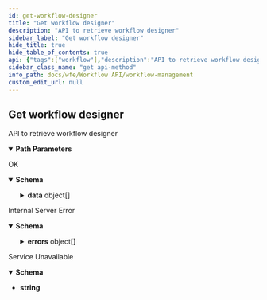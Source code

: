 ```yaml
---
id: get-workflow-designer
title: "Get workflow designer"
description: "API to retrieve workflow designer"
sidebar_label: "Get workflow designer"
hide_title: true
hide_table_of_contents: true
api: {"tags":["workflow"],"description":"API to retrieve workflow designer","parameters":[{"name":"workflowid","in":"path","required":true,"schema":{"type":"string","example":"20edce2b-97fa-459d-b38a-d2e2fce51069"}}],"responses":{"200":{"description":"OK","content":{"application/json":{"schema":{"type":"object","properties":{"data":{"type":"array","items":{"type":"object","properties":{"cells":{"type":"array","items":{"type":"object","properties":{"angle":{"type":"number","example":0},"attrs":{"type":"object","properties":{"background":{"type":"object","properties":{"fill":{"type":"string"}}},"data":{"type":"object","properties":{"activityOptionsString":{"type":"string"},"args":{"type":"array","items":{"type":"string"}},"options":{"type":"object","properties":{"activityId":{"type":"string"},"disableEagerExecution":{"type":"boolean"},"heartbeatTimeout":{"nullable":true},"retryPolicy":{"type":"object","properties":{"backoffCoefficient":{"nullable":true},"initialInterval":{"nullable":true},"maximumAttempt":{"nullable":true},"maximumInterval":{"nullable":true},"name":{"type":"string"}}},"retryPolicyString":{"type":"string"},"scheduleToCloseTimeout":{"nullable":true},"startToCloseTimeout":{"type":"number"},"taskQueue":{"type":"string"},"useAdvancedRetryPolicy":{"type":"boolean"},"waitForCancellation":{"nullable":true}}},"result":{"type":"string"},"useDetailedActivityOptions":{"type":"boolean"}}},"label":{"type":"object","properties":{"text":{"type":"string"}}}}},"condition":{"type":"object","properties":{"text":{"type":"string"}}},"id":{"type":"string"},"position":{"type":"object","properties":{"x":{"type":"number"},"y":{"type":"number"}}},"size":{"type":"object","properties":{"height":{"type":"number"},"width":{"type":"number"}}},"source":{"type":"object","properties":{"id":{"type":"string"}}},"target":{"type":"object","properties":{"id":{"type":"string"}}},"type":{"type":"string"},"z":{"type":"number"}}}},"name":{"type":"string"},"type":{"type":"string"},"workflowData":{"type":"object","properties":{"specVersion":{"type":"string"},"variables":{"type":"array","items":{"type":"object","properties":{"key":{"type":"string"},"value":{"type":"string"}}}}}}}}},"sent_at":{"type":"string"}}},"example":{"data":[{"cells":[{"angle":0,"attrs":{},"id":"3edb8623-0520-4395-89df-cadb8dd909ea","position":{"x":370,"y":265},"size":{"height":30,"width":30},"type":"wf.Start","z":6},{"angle":0,"attrs":{"background":{"fill":"#ffffff"},"data":{"activityOptionsString":"N/A","args":["2_arg1"],"options":{"activityId":"","disableEagerExecution":false,"heartbeatTimeout":null,"retryPolicy":{"backoffCoefficient":null,"initialInterval":null,"maximumAttempt":null,"maximumInterval":null,"name":""},"retryPolicyString":"","scheduleToCloseTimeout":null,"startToCloseTimeout":0,"taskQueue":"","useAdvancedRetryPolicy":false,"waitForCancellation":null},"result":"result2","useDetailedActivityOptions":false},"label":{"text":"Activity1"}},"id":"f507b1de-5ad5-408e-a396-8f64120d8ee3","position":{"x":610,"y":240},"size":{"height":80,"width":80},"type":"wf.Activity","z":17},{"angle":0,"attrs":{},"id":"a01ee30c-717b-444a-83b1-4b0688e151c4","position":{"x":900,"y":265},"size":{"height":30,"width":30},"type":"wf.End","z":22},{"angle":0,"attrs":{"background":{"fill":"#ffffff"},"data":{"activityOptionsString":"N/A","args":["1_arg1","1_arg2","1_arg3"],"options":{"activityId":"","disableEagerExecution":false,"heartbeatTimeout":null,"retryPolicy":{"backoffCoefficient":null,"initialInterval":null,"maximumAttempt":null,"maximumInterval":null,"name":""},"retryPolicyString":"","scheduleToCloseTimeout":null,"startToCloseTimeout":0,"taskQueue":"","useAdvancedRetryPolicy":false,"waitForCancellation":null},"result":"result1","useDetailedActivityOptions":false},"label":{"text":"Activity"}},"id":"eea8276b-7a89-4a03-b63d-6a76128e64bb","position":{"x":470,"y":240},"size":{"height":80,"width":80},"type":"wf.Activity","z":26},{"attrs":{},"condition":{"text":"true"},"id":"7122311f-0f44-4fbc-a9d5-dc13a3a979f0","source":{"id":"3edb8623-0520-4395-89df-cadb8dd909ea"},"target":{"id":"eea8276b-7a89-4a03-b63d-6a76128e64bb"},"type":"wf.Flow","z":27},{"attrs":{},"condition":{"text":"true"},"id":"b6ee4d46-1417-4cd0-9e2d-91ce893758bd","source":{"id":"eea8276b-7a89-4a03-b63d-6a76128e64bb"},"target":{"id":"f507b1de-5ad5-408e-a396-8f64120d8ee3"},"type":"wf.Flow","z":27},{"angle":0,"attrs":{"background":{"fill":"#ffffff"},"data":{"activityOptionsString":"N/A","args":["3_arg1","3_arg2","3_arg3"],"options":{"activityId":"","disableEagerExecution":false,"heartbeatTimeout":null,"retryPolicy":{"backoffCoefficient":null,"initialInterval":null,"maximumAttempt":null,"maximumInterval":null,"name":""},"retryPolicyString":"","scheduleToCloseTimeout":null,"startToCloseTimeout":0,"taskQueue":"","useAdvancedRetryPolicy":false,"waitForCancellation":null},"result":"result3","useDetailedActivityOptions":false},"label":{"text":"Activity2"}},"id":"689442e1-acda-48e7-9ae7-6479f686bbea","position":{"x":760,"y":240},"size":{"height":80,"width":80},"type":"wf.Activity","z":28},{"attrs":{},"condition":{"text":"true"},"id":"5793c8a5-5687-4dc7-a13a-47394461c05c","source":{"id":"f507b1de-5ad5-408e-a396-8f64120d8ee3"},"target":{"id":"689442e1-acda-48e7-9ae7-6479f686bbea"},"type":"wf.Flow","z":29},{"attrs":{},"condition":{"text":"true"},"id":"8c1684d6-edf9-4bb5-9eff-8aa6f5c7ea1b","source":{"id":"689442e1-acda-48e7-9ae7-6479f686bbea"},"target":{"id":"a01ee30c-717b-444a-83b1-4b0688e151c4"},"type":"wf.Flow","z":29}],"name":"Test","type":"bpmn","workflowData":{"specVersion":"2.0","variables":[{"key":"1_arg1","value":"PATCH"},{"key":"1_arg2","value":"http://app-room-mgmt.common-ucs:7070/rooms/a9f42b88-5f51-4262-95c4-4e9edb464b11"},{"key":"1_arg3","value":"{\"requestor\":\"10206739\",\"announcements\":[{\"message\":\"test announcement 1\",\"relative_from\":\"start\",\"relative_time_in_seconds\":300}]}"},{"key":"2_arg1","value":"60"},{"key":"3_arg1","value":"PATCH"},{"key":"3_arg2","value":"http://app-room-mgmt.common-ucs:7070/rooms/a9f42b88-5f51-4262-95c4-4e9edb464b11"},{"key":"3_arg3","value":"{\"requestor\":\"10206739\",\"announcements\":[{\"message\":\"test announcement 2\",\"relative_from\":\"start\",\"relative_time_in_seconds\":420}]}"}]}}],"sent_at":"2023-09-04T08:59:51Z"}}}},"500":{"description":"Internal Server Error","content":{"application/json":{"schema":{"type":"object","properties":{"sent_at":{"type":"string"},"errors":{"type":"array","items":{"type":"object","properties":{"message":{"type":"string"}}}}}},"example":{"sent_at":"2023-06-15T18:43:30Z","errors":[{"message":"service is not yet ready"}]}}}},"503":{"description":"Service Unavailable","content":{"text/plain":{"schema":{"type":"string"},"examples":{"response":{"value":"service is not yet ready"}}}}}},"method":"get","path":"/v1/designer/{workflowid}","servers":[{"url":"http://wfm.dev2.ar2"}],"info":{"title":"Workflow Management","version":"1.0.0","description":"API for workflow managment"},"postman":{"name":"Get workflow designer","description":{"content":"API to retrieve workflow designer","type":"text/plain"},"url":{"path":["v1","designer",":workflowid"],"host":["{{baseUrl}}"],"query":[],"variable":[{"disabled":false,"description":{"content":"(Required) ","type":"text/plain"},"type":"any","value":"","key":"workflowid"}]},"header":[{"key":"Accept","value":"application/json"}],"method":"GET"}}
sidebar_class_name: "get api-method"
info_path: docs/wfe/Workflow API/workflow-management
custom_edit_url: null
---
```



## Get workflow designer



API to retrieve workflow designer

<details style={{"marginBottom":"1rem"}} data-collapsed={false} open={true}><summary style={{}}><strong>Path Parameters</strong></summary><div><ul><ParamsItem className={"paramsItem"} param={{"name":"workflowid","in":"path","required":true,"schema":{"type":"string","example":"20edce2b-97fa-459d-b38a-d2e2fce51069"}}}></ParamsItem></ul></div></details><div><ApiTabs><TabItem label={"200"} value={"200"}><div>

OK

</div><div><MimeTabs schemaType={"response"}><TabItem label={"application/json"} value={"application/json"}><SchemaTabs><TabItem label={"Schema"} value={"Schema"}><details style={{}} data-collapsed={false} open={true}><summary style={{"textAlign":"left"}}><strong>Schema</strong></summary><div style={{"textAlign":"left","marginLeft":"1rem"}}></div><ul style={{"marginLeft":"1rem"}}><SchemaItem collapsible={true} className={"schemaItem"}><details style={{}}><summary style={{}}><strong>data</strong><span style={{"opacity":"0.6"}}> object[]</span></summary><div style={{"marginLeft":"1rem"}}><SchemaItem collapsible={true} className={"schemaItem"}><details style={{}}><summary style={{}}><strong>cells</strong><span style={{"opacity":"0.6"}}> object[]</span></summary><div style={{"marginLeft":"1rem"}}><SchemaItem collapsible={false} name={"angle"} required={false} deprecated={undefined} schemaDescription={undefined} schemaName={"number"} qualifierMessage={undefined} defaultValue={undefined}></SchemaItem><SchemaItem collapsible={true} className={"schemaItem"}><details style={{}}><summary style={{}}><strong>attrs</strong><span style={{"opacity":"0.6"}}> object</span></summary><div style={{"marginLeft":"1rem"}}><SchemaItem collapsible={true} className={"schemaItem"}><details style={{}}><summary style={{}}><strong>background</strong><span style={{"opacity":"0.6"}}> object</span></summary><div style={{"marginLeft":"1rem"}}><SchemaItem collapsible={false} name={"fill"} required={false} deprecated={undefined} schemaDescription={undefined} schemaName={"string"} qualifierMessage={undefined} defaultValue={undefined}></SchemaItem></div></details></SchemaItem><SchemaItem collapsible={true} className={"schemaItem"}><details style={{}}><summary style={{}}><strong>data</strong><span style={{"opacity":"0.6"}}> object</span></summary><div style={{"marginLeft":"1rem"}}><SchemaItem collapsible={false} name={"activityOptionsString"} required={false} deprecated={undefined} schemaDescription={undefined} schemaName={"string"} qualifierMessage={undefined} defaultValue={undefined}></SchemaItem><SchemaItem collapsible={false} name={"args"} required={false} deprecated={undefined} schemaDescription={undefined} schemaName={"string[]"} qualifierMessage={undefined} defaultValue={undefined}></SchemaItem><SchemaItem collapsible={true} className={"schemaItem"}><details style={{}}><summary style={{}}><strong>options</strong><span style={{"opacity":"0.6"}}> object</span></summary><div style={{"marginLeft":"1rem"}}><SchemaItem collapsible={false} name={"activityId"} required={false} deprecated={undefined} schemaDescription={undefined} schemaName={"string"} qualifierMessage={undefined} defaultValue={undefined}></SchemaItem><SchemaItem collapsible={false} name={"disableEagerExecution"} required={false} deprecated={undefined} schemaDescription={undefined} schemaName={"boolean"} qualifierMessage={undefined} defaultValue={undefined}></SchemaItem><SchemaItem collapsible={false} name={"heartbeatTimeout"} required={false} deprecated={undefined} schemaDescription={undefined} schemaName={""} qualifierMessage={undefined} defaultValue={undefined}></SchemaItem><SchemaItem collapsible={true} className={"schemaItem"}><details style={{}}><summary style={{}}><strong>retryPolicy</strong><span style={{"opacity":"0.6"}}> object</span></summary><div style={{"marginLeft":"1rem"}}><SchemaItem collapsible={false} name={"backoffCoefficient"} required={false} deprecated={undefined} schemaDescription={undefined} schemaName={""} qualifierMessage={undefined} defaultValue={undefined}></SchemaItem><SchemaItem collapsible={false} name={"initialInterval"} required={false} deprecated={undefined} schemaDescription={undefined} schemaName={""} qualifierMessage={undefined} defaultValue={undefined}></SchemaItem><SchemaItem collapsible={false} name={"maximumAttempt"} required={false} deprecated={undefined} schemaDescription={undefined} schemaName={""} qualifierMessage={undefined} defaultValue={undefined}></SchemaItem><SchemaItem collapsible={false} name={"maximumInterval"} required={false} deprecated={undefined} schemaDescription={undefined} schemaName={""} qualifierMessage={undefined} defaultValue={undefined}></SchemaItem><SchemaItem collapsible={false} name={"name"} required={false} deprecated={undefined} schemaDescription={undefined} schemaName={"string"} qualifierMessage={undefined} defaultValue={undefined}></SchemaItem></div></details></SchemaItem><SchemaItem collapsible={false} name={"retryPolicyString"} required={false} deprecated={undefined} schemaDescription={undefined} schemaName={"string"} qualifierMessage={undefined} defaultValue={undefined}></SchemaItem><SchemaItem collapsible={false} name={"scheduleToCloseTimeout"} required={false} deprecated={undefined} schemaDescription={undefined} schemaName={""} qualifierMessage={undefined} defaultValue={undefined}></SchemaItem><SchemaItem collapsible={false} name={"startToCloseTimeout"} required={false} deprecated={undefined} schemaDescription={undefined} schemaName={"number"} qualifierMessage={undefined} defaultValue={undefined}></SchemaItem><SchemaItem collapsible={false} name={"taskQueue"} required={false} deprecated={undefined} schemaDescription={undefined} schemaName={"string"} qualifierMessage={undefined} defaultValue={undefined}></SchemaItem><SchemaItem collapsible={false} name={"useAdvancedRetryPolicy"} required={false} deprecated={undefined} schemaDescription={undefined} schemaName={"boolean"} qualifierMessage={undefined} defaultValue={undefined}></SchemaItem><SchemaItem collapsible={false} name={"waitForCancellation"} required={false} deprecated={undefined} schemaDescription={undefined} schemaName={""} qualifierMessage={undefined} defaultValue={undefined}></SchemaItem></div></details></SchemaItem><SchemaItem collapsible={false} name={"result"} required={false} deprecated={undefined} schemaDescription={undefined} schemaName={"string"} qualifierMessage={undefined} defaultValue={undefined}></SchemaItem><SchemaItem collapsible={false} name={"useDetailedActivityOptions"} required={false} deprecated={undefined} schemaDescription={undefined} schemaName={"boolean"} qualifierMessage={undefined} defaultValue={undefined}></SchemaItem></div></details></SchemaItem><SchemaItem collapsible={true} className={"schemaItem"}><details style={{}}><summary style={{}}><strong>label</strong><span style={{"opacity":"0.6"}}> object</span></summary><div style={{"marginLeft":"1rem"}}><SchemaItem collapsible={false} name={"text"} required={false} deprecated={undefined} schemaDescription={undefined} schemaName={"string"} qualifierMessage={undefined} defaultValue={undefined}></SchemaItem></div></details></SchemaItem></div></details></SchemaItem><SchemaItem collapsible={true} className={"schemaItem"}><details style={{}}><summary style={{}}><strong>condition</strong><span style={{"opacity":"0.6"}}> object</span></summary><div style={{"marginLeft":"1rem"}}><SchemaItem collapsible={false} name={"text"} required={false} deprecated={undefined} schemaDescription={undefined} schemaName={"string"} qualifierMessage={undefined} defaultValue={undefined}></SchemaItem></div></details></SchemaItem><SchemaItem collapsible={false} name={"id"} required={false} deprecated={undefined} schemaDescription={undefined} schemaName={"string"} qualifierMessage={undefined} defaultValue={undefined}></SchemaItem><SchemaItem collapsible={true} className={"schemaItem"}><details style={{}}><summary style={{}}><strong>position</strong><span style={{"opacity":"0.6"}}> object</span></summary><div style={{"marginLeft":"1rem"}}><SchemaItem collapsible={false} name={"x"} required={false} deprecated={undefined} schemaDescription={undefined} schemaName={"number"} qualifierMessage={undefined} defaultValue={undefined}></SchemaItem><SchemaItem collapsible={false} name={"y"} required={false} deprecated={undefined} schemaDescription={undefined} schemaName={"number"} qualifierMessage={undefined} defaultValue={undefined}></SchemaItem></div></details></SchemaItem><SchemaItem collapsible={true} className={"schemaItem"}><details style={{}}><summary style={{}}><strong>size</strong><span style={{"opacity":"0.6"}}> object</span></summary><div style={{"marginLeft":"1rem"}}><SchemaItem collapsible={false} name={"height"} required={false} deprecated={undefined} schemaDescription={undefined} schemaName={"number"} qualifierMessage={undefined} defaultValue={undefined}></SchemaItem><SchemaItem collapsible={false} name={"width"} required={false} deprecated={undefined} schemaDescription={undefined} schemaName={"number"} qualifierMessage={undefined} defaultValue={undefined}></SchemaItem></div></details></SchemaItem><SchemaItem collapsible={true} className={"schemaItem"}><details style={{}}><summary style={{}}><strong>source</strong><span style={{"opacity":"0.6"}}> object</span></summary><div style={{"marginLeft":"1rem"}}><SchemaItem collapsible={false} name={"id"} required={false} deprecated={undefined} schemaDescription={undefined} schemaName={"string"} qualifierMessage={undefined} defaultValue={undefined}></SchemaItem></div></details></SchemaItem><SchemaItem collapsible={true} className={"schemaItem"}><details style={{}}><summary style={{}}><strong>target</strong><span style={{"opacity":"0.6"}}> object</span></summary><div style={{"marginLeft":"1rem"}}><SchemaItem collapsible={false} name={"id"} required={false} deprecated={undefined} schemaDescription={undefined} schemaName={"string"} qualifierMessage={undefined} defaultValue={undefined}></SchemaItem></div></details></SchemaItem><SchemaItem collapsible={false} name={"type"} required={false} deprecated={undefined} schemaDescription={undefined} schemaName={"string"} qualifierMessage={undefined} defaultValue={undefined}></SchemaItem><SchemaItem collapsible={false} name={"z"} required={false} deprecated={undefined} schemaDescription={undefined} schemaName={"number"} qualifierMessage={undefined} defaultValue={undefined}></SchemaItem></div></details></SchemaItem><SchemaItem collapsible={false} name={"name"} required={false} deprecated={undefined} schemaDescription={undefined} schemaName={"string"} qualifierMessage={undefined} defaultValue={undefined}></SchemaItem><SchemaItem collapsible={false} name={"type"} required={false} deprecated={undefined} schemaDescription={undefined} schemaName={"string"} qualifierMessage={undefined} defaultValue={undefined}></SchemaItem><SchemaItem collapsible={true} className={"schemaItem"}><details style={{}}><summary style={{}}><strong>workflowData</strong><span style={{"opacity":"0.6"}}> object</span></summary><div style={{"marginLeft":"1rem"}}><SchemaItem collapsible={false} name={"specVersion"} required={false} deprecated={undefined} schemaDescription={undefined} schemaName={"string"} qualifierMessage={undefined} defaultValue={undefined}></SchemaItem><SchemaItem collapsible={true} className={"schemaItem"}><details style={{}}><summary style={{}}><strong>variables</strong><span style={{"opacity":"0.6"}}> object[]</span></summary><div style={{"marginLeft":"1rem"}}><SchemaItem collapsible={false} name={"key"} required={false} deprecated={undefined} schemaDescription={undefined} schemaName={"string"} qualifierMessage={undefined} defaultValue={undefined}></SchemaItem><SchemaItem collapsible={false} name={"value"} required={false} deprecated={undefined} schemaDescription={undefined} schemaName={"string"} qualifierMessage={undefined} defaultValue={undefined}></SchemaItem></div></details></SchemaItem></div></details></SchemaItem></div></details></SchemaItem><SchemaItem collapsible={false} name={"sent_at"} required={false} deprecated={undefined} schemaDescription={undefined} schemaName={"string"} qualifierMessage={undefined} defaultValue={undefined}></SchemaItem></ul></details></TabItem><TabItem label={"Example (from schema)"} value={"Example (from schema)"}><ResponseSamples responseExample={"{\n  \"data\": [\n    {\n      \"cells\": [\n        {\n          \"angle\": 0,\n          \"attrs\": {\n            \"background\": {\n              \"fill\": \"string\"\n            },\n            \"data\": {\n              \"activityOptionsString\": \"string\",\n              \"args\": [\n                \"string\"\n              ],\n              \"options\": {\n                \"activityId\": \"string\",\n                \"disableEagerExecution\": true,\n                \"retryPolicy\": {\n                  \"name\": \"string\"\n                },\n                \"retryPolicyString\": \"string\",\n                \"startToCloseTimeout\": 0,\n                \"taskQueue\": \"string\",\n                \"useAdvancedRetryPolicy\": true\n              },\n              \"result\": \"string\",\n              \"useDetailedActivityOptions\": true\n            },\n            \"label\": {\n              \"text\": \"string\"\n            }\n          },\n          \"condition\": {\n            \"text\": \"string\"\n          },\n          \"id\": \"string\",\n          \"position\": {\n            \"x\": 0,\n            \"y\": 0\n          },\n          \"size\": {\n            \"height\": 0,\n            \"width\": 0\n          },\n          \"source\": {\n            \"id\": \"string\"\n          },\n          \"target\": {\n            \"id\": \"string\"\n          },\n          \"type\": \"string\",\n          \"z\": 0\n        }\n      ],\n      \"name\": \"string\",\n      \"type\": \"string\",\n      \"workflowData\": {\n        \"specVersion\": \"string\",\n        \"variables\": [\n          {\n            \"key\": \"string\",\n            \"value\": \"string\"\n          }\n        ]\n      }\n    }\n  ],\n  \"sent_at\": \"string\"\n}"} language={"json"}></ResponseSamples></TabItem><TabItem label={"Example"} value={"Example"}><ResponseSamples responseExample={"{\n  \"data\": [\n    {\n      \"cells\": [\n        {\n          \"angle\": 0,\n          \"attrs\": {},\n          \"id\": \"3edb8623-0520-4395-89df-cadb8dd909ea\",\n          \"position\": {\n            \"x\": 370,\n            \"y\": 265\n          },\n          \"size\": {\n            \"height\": 30,\n            \"width\": 30\n          },\n          \"type\": \"wf.Start\",\n          \"z\": 6\n        },\n        {\n          \"angle\": 0,\n          \"attrs\": {\n            \"background\": {\n              \"fill\": \"#ffffff\"\n            },\n            \"data\": {\n              \"activityOptionsString\": \"N/A\",\n              \"args\": [\n                \"2_arg1\"\n              ],\n              \"options\": {\n                \"activityId\": \"\",\n                \"disableEagerExecution\": false,\n                \"heartbeatTimeout\": null,\n                \"retryPolicy\": {\n                  \"backoffCoefficient\": null,\n                  \"initialInterval\": null,\n                  \"maximumAttempt\": null,\n                  \"maximumInterval\": null,\n                  \"name\": \"\"\n                },\n                \"retryPolicyString\": \"\",\n                \"scheduleToCloseTimeout\": null,\n                \"startToCloseTimeout\": 0,\n                \"taskQueue\": \"\",\n                \"useAdvancedRetryPolicy\": false,\n                \"waitForCancellation\": null\n              },\n              \"result\": \"result2\",\n              \"useDetailedActivityOptions\": false\n            },\n            \"label\": {\n              \"text\": \"Activity1\"\n            }\n          },\n          \"id\": \"f507b1de-5ad5-408e-a396-8f64120d8ee3\",\n          \"position\": {\n            \"x\": 610,\n            \"y\": 240\n          },\n          \"size\": {\n            \"height\": 80,\n            \"width\": 80\n          },\n          \"type\": \"wf.Activity\",\n          \"z\": 17\n        },\n        {\n          \"angle\": 0,\n          \"attrs\": {},\n          \"id\": \"a01ee30c-717b-444a-83b1-4b0688e151c4\",\n          \"position\": {\n            \"x\": 900,\n            \"y\": 265\n          },\n          \"size\": {\n            \"height\": 30,\n            \"width\": 30\n          },\n          \"type\": \"wf.End\",\n          \"z\": 22\n        },\n        {\n          \"angle\": 0,\n          \"attrs\": {\n            \"background\": {\n              \"fill\": \"#ffffff\"\n            },\n            \"data\": {\n              \"activityOptionsString\": \"N/A\",\n              \"args\": [\n                \"1_arg1\",\n                \"1_arg2\",\n                \"1_arg3\"\n              ],\n              \"options\": {\n                \"activityId\": \"\",\n                \"disableEagerExecution\": false,\n                \"heartbeatTimeout\": null,\n                \"retryPolicy\": {\n                  \"backoffCoefficient\": null,\n                  \"initialInterval\": null,\n                  \"maximumAttempt\": null,\n                  \"maximumInterval\": null,\n                  \"name\": \"\"\n                },\n                \"retryPolicyString\": \"\",\n                \"scheduleToCloseTimeout\": null,\n                \"startToCloseTimeout\": 0,\n                \"taskQueue\": \"\",\n                \"useAdvancedRetryPolicy\": false,\n                \"waitForCancellation\": null\n              },\n              \"result\": \"result1\",\n              \"useDetailedActivityOptions\": false\n            },\n            \"label\": {\n              \"text\": \"Activity\"\n            }\n          },\n          \"id\": \"eea8276b-7a89-4a03-b63d-6a76128e64bb\",\n          \"position\": {\n            \"x\": 470,\n            \"y\": 240\n          },\n          \"size\": {\n            \"height\": 80,\n            \"width\": 80\n          },\n          \"type\": \"wf.Activity\",\n          \"z\": 26\n        },\n        {\n          \"attrs\": {},\n          \"condition\": {\n            \"text\": \"true\"\n          },\n          \"id\": \"7122311f-0f44-4fbc-a9d5-dc13a3a979f0\",\n          \"source\": {\n            \"id\": \"3edb8623-0520-4395-89df-cadb8dd909ea\"\n          },\n          \"target\": {\n            \"id\": \"eea8276b-7a89-4a03-b63d-6a76128e64bb\"\n          },\n          \"type\": \"wf.Flow\",\n          \"z\": 27\n        },\n        {\n          \"attrs\": {},\n          \"condition\": {\n            \"text\": \"true\"\n          },\n          \"id\": \"b6ee4d46-1417-4cd0-9e2d-91ce893758bd\",\n          \"source\": {\n            \"id\": \"eea8276b-7a89-4a03-b63d-6a76128e64bb\"\n          },\n          \"target\": {\n            \"id\": \"f507b1de-5ad5-408e-a396-8f64120d8ee3\"\n          },\n          \"type\": \"wf.Flow\",\n          \"z\": 27\n        },\n        {\n          \"angle\": 0,\n          \"attrs\": {\n            \"background\": {\n              \"fill\": \"#ffffff\"\n            },\n            \"data\": {\n              \"activityOptionsString\": \"N/A\",\n              \"args\": [\n                \"3_arg1\",\n                \"3_arg2\",\n                \"3_arg3\"\n              ],\n              \"options\": {\n                \"activityId\": \"\",\n                \"disableEagerExecution\": false,\n                \"heartbeatTimeout\": null,\n                \"retryPolicy\": {\n                  \"backoffCoefficient\": null,\n                  \"initialInterval\": null,\n                  \"maximumAttempt\": null,\n                  \"maximumInterval\": null,\n                  \"name\": \"\"\n                },\n                \"retryPolicyString\": \"\",\n                \"scheduleToCloseTimeout\": null,\n                \"startToCloseTimeout\": 0,\n                \"taskQueue\": \"\",\n                \"useAdvancedRetryPolicy\": false,\n                \"waitForCancellation\": null\n              },\n              \"result\": \"result3\",\n              \"useDetailedActivityOptions\": false\n            },\n            \"label\": {\n              \"text\": \"Activity2\"\n            }\n          },\n          \"id\": \"689442e1-acda-48e7-9ae7-6479f686bbea\",\n          \"position\": {\n            \"x\": 760,\n            \"y\": 240\n          },\n          \"size\": {\n            \"height\": 80,\n            \"width\": 80\n          },\n          \"type\": \"wf.Activity\",\n          \"z\": 28\n        },\n        {\n          \"attrs\": {},\n          \"condition\": {\n            \"text\": \"true\"\n          },\n          \"id\": \"5793c8a5-5687-4dc7-a13a-47394461c05c\",\n          \"source\": {\n            \"id\": \"f507b1de-5ad5-408e-a396-8f64120d8ee3\"\n          },\n          \"target\": {\n            \"id\": \"689442e1-acda-48e7-9ae7-6479f686bbea\"\n          },\n          \"type\": \"wf.Flow\",\n          \"z\": 29\n        },\n        {\n          \"attrs\": {},\n          \"condition\": {\n            \"text\": \"true\"\n          },\n          \"id\": \"8c1684d6-edf9-4bb5-9eff-8aa6f5c7ea1b\",\n          \"source\": {\n            \"id\": \"689442e1-acda-48e7-9ae7-6479f686bbea\"\n          },\n          \"target\": {\n            \"id\": \"a01ee30c-717b-444a-83b1-4b0688e151c4\"\n          },\n          \"type\": \"wf.Flow\",\n          \"z\": 29\n        }\n      ],\n      \"name\": \"Test\",\n      \"type\": \"bpmn\",\n      \"workflowData\": {\n        \"specVersion\": \"2.0\",\n        \"variables\": [\n          {\n            \"key\": \"1_arg1\",\n            \"value\": \"PATCH\"\n          },\n          {\n            \"key\": \"1_arg2\",\n            \"value\": \"http://app-room-mgmt.common-ucs:7070/rooms/a9f42b88-5f51-4262-95c4-4e9edb464b11\"\n          },\n          {\n            \"key\": \"1_arg3\",\n            \"value\": \"{\\\"requestor\\\":\\\"10206739\\\",\\\"announcements\\\":[{\\\"message\\\":\\\"test announcement 1\\\",\\\"relative_from\\\":\\\"start\\\",\\\"relative_time_in_seconds\\\":300}]}\"\n          },\n          {\n            \"key\": \"2_arg1\",\n            \"value\": \"60\"\n          },\n          {\n            \"key\": \"3_arg1\",\n            \"value\": \"PATCH\"\n          },\n          {\n            \"key\": \"3_arg2\",\n            \"value\": \"http://app-room-mgmt.common-ucs:7070/rooms/a9f42b88-5f51-4262-95c4-4e9edb464b11\"\n          },\n          {\n            \"key\": \"3_arg3\",\n            \"value\": \"{\\\"requestor\\\":\\\"10206739\\\",\\\"announcements\\\":[{\\\"message\\\":\\\"test announcement 2\\\",\\\"relative_from\\\":\\\"start\\\",\\\"relative_time_in_seconds\\\":420}]}\"\n          }\n        ]\n      }\n    }\n  ],\n  \"sent_at\": \"2023-09-04T08:59:51Z\"\n}"} language={"json"}></ResponseSamples></TabItem></SchemaTabs></TabItem></MimeTabs></div></TabItem><TabItem label={"500"} value={"500"}><div>

Internal Server Error

</div><div><MimeTabs schemaType={"response"}><TabItem label={"application/json"} value={"application/json"}><SchemaTabs><TabItem label={"Schema"} value={"Schema"}><details style={{}} data-collapsed={false} open={true}><summary style={{"textAlign":"left"}}><strong>Schema</strong></summary><div style={{"textAlign":"left","marginLeft":"1rem"}}></div><ul style={{"marginLeft":"1rem"}}><SchemaItem collapsible={false} name={"sent_at"} required={false} deprecated={undefined} schemaDescription={undefined} schemaName={"string"} qualifierMessage={undefined} defaultValue={undefined}></SchemaItem><SchemaItem collapsible={true} className={"schemaItem"}><details style={{}}><summary style={{}}><strong>errors</strong><span style={{"opacity":"0.6"}}> object[]</span></summary><div style={{"marginLeft":"1rem"}}><SchemaItem collapsible={false} name={"message"} required={false} deprecated={undefined} schemaDescription={undefined} schemaName={"string"} qualifierMessage={undefined} defaultValue={undefined}></SchemaItem></div></details></SchemaItem></ul></details></TabItem><TabItem label={"Example (from schema)"} value={"Example (from schema)"}><ResponseSamples responseExample={"{\n  \"sent_at\": \"string\",\n  \"errors\": [\n    {\n      \"message\": \"string\"\n    }\n  ]\n}"} language={"json"}></ResponseSamples></TabItem><TabItem label={"Example"} value={"Example"}><ResponseSamples responseExample={"{\n  \"sent_at\": \"2023-06-15T18:43:30Z\",\n  \"errors\": [\n    {\n      \"message\": \"service is not yet ready\"\n    }\n  ]\n}"} language={"json"}></ResponseSamples></TabItem></SchemaTabs></TabItem></MimeTabs></div></TabItem><TabItem label={"503"} value={"503"}><div>

Service Unavailable

</div><div><MimeTabs schemaType={"response"}><TabItem label={"text/plain"} value={"text/plain"}><SchemaTabs><TabItem label={"Schema"} value={"Schema"}><details style={{}} data-collapsed={false} open={true}><summary style={{"textAlign":"left"}}><strong>Schema</strong></summary><div style={{"textAlign":"left","marginLeft":"1rem"}}></div><ul style={{"marginLeft":"1rem"}}><li><div><strong>string</strong></div></li></ul></details></TabItem><TabItem label={"Response"} value={"Response"}><ResponseSamples responseExample={"service is not yet ready"} language={"shell"}></ResponseSamples></TabItem></SchemaTabs></TabItem></MimeTabs></div></TabItem></ApiTabs></div>
      